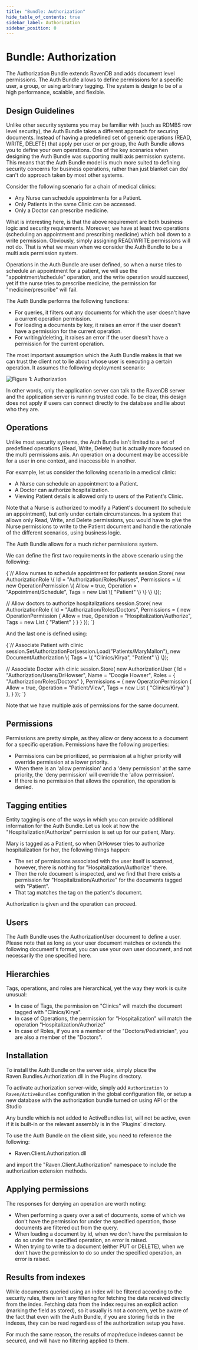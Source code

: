 ```yaml
---
title: "Bundle: Authorization"
hide_table_of_contents: true
sidebar_label: Authorization
sidebar_position: 0
---
```



# Bundle: Authorization

The Authorization Bundle extends RavenDB and adds document level permissions. The Auth Bundle allows to define permissions for a specific user, a group, or using arbitrary tagging. The system is design to be of a high performance, scalable, and flexible. 

## Design Guidelines

Unlike other security systems you may be familiar with (such as RDMBS row level security), the Auth Bundle takes a different approach for securing documents. Instead of having a predefined set of generic operations (READ, WRITE, DELETE) that apply per user or per group, the Auth Bundle allows you to define your own operations. One of the key scenarios when designing the Auth Bundle was supporting multi axis permission systems. This means that the Auth Bundle model is much more suited to defining security concerns for business operations, rather than just blanket can do/ can't do approach taken by most other systems.

Consider the following scenario for a chain of medical clinics:

* Any Nurse can schedule appointments for a Patient.
* Only Patients in the same Clinic can be accessed.
* Only a Doctor can prescribe medicine.

What is interesting here, is that the above requirement are both business logic and security requirements. Moreover, we have at least two operations (scheduling an appointment and prescribing medicine) which boil down to a write permission. Obviously, simply assigning READ/WRITE permissions will not do. That is what we mean when we consider the Auth Bundle to be a multi axis permission system.

Operations in the Auth Bundle are user defined, so when a nurse tries to schedule an appointment for a patient, we will use the "appointment/schedule" operation, and the write operation would succeed, yet if the nurse tries to prescribe medicine, the permission for "medicine/prescribe" will fail.

The Auth Bundle performs the following functions:

* For queries, it filters out any documents for which the user doesn't have a current  operation permission.
* For loading a documents by key, it raises an error if the user doesn't have a permission for the current operation.
* For writing/deleting, it raises an error if the user doesn't have a permission for the current operation.

The most important assumption which the Auth Bundle makes is that we can trust the client not to lie about whose user is executing a certain operation. It assumes the following deployment scenario:

![Figure 1: Authorization](./assets/authorization_bundle_faq.png)

In other words, only the application server can talk to the RavenDB server and the application server is running trusted code. To be clear, this design does not apply if users can connect directly to the database and lie about who they are. 

## Operations

Unlike most security systems, the Auth Bundle isn't limited to a set of predefined operations (Read, Write, Delete) but is actually more focused on the multi permissions axis. An operation on a document may be accessible for a user in one context, and inaccessible in another.

For example, let us consider the following scenario in a medical clinic:

* A Nurse can schedule an appointment to a Patient.
* A Doctor can authorize hospitalization.
* Viewing Patient details is allowed only to users of the Patient's Clinic.

Note that a Nurse is authorized to modify a Patient's document (to schedule an appointment), but only under certain circumstances. In a system that allows only Read, Write, and Delete permissions, you would have to give the Nurse permissions to write to the Patient document and handle the rationale of the different scenarios, using business logic.

The Auth Bundle allows for a much richer permissions system.

We can define the first two requirements in the above scenario using the following:

<TabItem value="authorization1" label="authorization1">
<CodeBlock language="csharp">
{`// Allow nurses to schedule appointment for patients
session.Store(
	new AuthorizationRole
		\{
			Id = "Authorization/Roles/Nurses",
			Permissions =
				\{
					new OperationPermission
						\{
							Allow = true, 
							Operation = "Appointment/Schedule", 
							Tags = new List<string> \{ "Patient" \}
						\}
				\}
		\});

// Allow doctors to authorize hospitalizations
session.Store(
	new AuthorizationRole
		\{
			Id = "Authorization/Roles/Doctors",
			Permissions =
				\{
					new OperationPermission
						\{
							Allow = true, 
							Operation = "Hospitalization/Authorize", 
							Tags = new List<string> \{ "Patient" \}
						\}
				\}
		\});
`}
</CodeBlock>
</TabItem>

And the last one is defined using:

<TabItem value="authorization2" label="authorization2">
<CodeBlock language="csharp">
{`// Associate Patient with clinic
session.SetAuthorizationFor(session.Load<Patient>("Patients/MaryMallon"), new DocumentAuthorization \{ Tags = \{ "Clinics/Kirya", "Patient" \} \});

// Associate Doctor with clinic
session.Store(
	new AuthorizationUser
		\{
			Id = "Authorization/Users/DrHowser",
			Name = "Doogie Howser",
			Roles = \{ "Authorization/Roles/Doctors" \},
			Permissions =
				\{
					new OperationPermission
						\{
							Allow = true, 
							Operation = "Patient/View", 
							Tags = new List<string> \{ "Clinics/Kirya" \}
						\},
				\}
		\});
`}
</CodeBlock>
</TabItem>

Note that we have multiple axis of permissions for the same document.

## Permissions

Permissions are pretty simple, as they allow or deny access to a document for a specific operation. Permissions have the following properties:

* Permissions can be prioritized, so permission at a higher priority will override permission at a lower priority.
* When there is an 'allow permission' and a 'deny permission' at the same priority, the 'deny permission' will override the 'allow permission'.
* If there is no permission that allows the operation, the operation is denied.

## Tagging entities
Entity tagging is one of the ways in which you can provide additional information for the Auth Bundle. Let us look at how the "Hospitalization/Authorize" permission is set up for our patient, Mary.

Mary is tagged as a Patient, so when DrHowser tries to authorize hospitalization for her, the following things happen:

* The set of permissions associated with the user itself is scanned, however, there is nothing  for "Hospitalization/Authorize" there.
* Then the role document is inspected, and we find that there exists a permission for "Hospitalization/Authorize" for the documents tagged with "Patient".
* That tag matches the tag on the patient's document.

Authorization is given and the operation can proceed.

## Users

The Auth Bundle uses the AuthorizationUser document to define a user. Please note that as long as your user document matches or extends the following document's format, you can use your own user document, and not necessarily the one specified here. 

## Hierarchies

Tags, operations, and roles are hierarchical, yet the way they work is quite unusual:

* In case of Tags, the permission on "Clinics" will match the document tagged with "Clinics/Kirya".
* In case of Operations, the permission for "Hospitalization" will match the operation "Hospitalization/Authorize"
* In case of Roles, if you are a member of the "Doctors/Pediatrician", you are also a member of the "Doctors".

## Installation
To install the Auth Bundle on the server side, simply place the Raven.Bundles.Authorization.dll in the Plugins directory.

To activate authorization server-wide, simply add `Authorization` to `Raven/ActiveBundles` configuration in the global configuration file, or setup a new database with the authorization bundle turned on using API or the Studio

<Admonition type="note" title="Important" id="important" href="#important">
Any bundle which is not added to ActiveBundles list, will not be active, even if it is built-in or the relevant assembly is in the `Plugins` directory.
</Admonition>

To use the Auth Bundle on the client side, you need to reference the following:

* Raven.Client.Authorization.dll

and import the "Raven.Client.Authorization" namespace to include the authorization extension methods.

## Applying permissions
The responses for denying an operation are worth noting:

* When performing a query over a set of documents, some of which we don't have the permission for under the specified operation, those documents are filtered out from the query.
* When loading a document by id, when we don't have the permission to do so under the specified operation, an error is raised.
* When trying to write to a document (either PUT or DELETE), when we don't have the permission to do so under the specified operation, an error is raised.

## Results from indexes
While documents queried using an index will be filtered according to the security rules, there isn't any filtering for fetching the data received directly from the index. Fetching data from the index requires an explicit action (marking the field as stored), so it usually is not a concern, yet be aware of the fact that even with the Auth Bundle, if you are storing fields in the indexes, they can be read regardless of the authorization setup you have.

For much the same reason, the results of map/reduce indexes cannot be secured, and will have no filtering applied to them.


